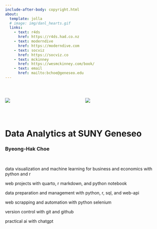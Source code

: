 ```yaml
---
include-after-body: copyright.html
about:
  template: jolla
  # image: img/danl_hearts.gif
  links:
    - text: r4ds 
      href: https://r4ds.had.co.nz
    - text: moderndive
      href: https://moderndive.com
    - text: socviz
      href: https://socviz.co
    - text: mckinney
      href: https://wesmckinney.com/book/
    - text: email
      href: mailto:bchoe@geneseo.edu
---
```



<br>

::: columns

::: column
![](img/danl_hearts.gif)
:::

::: column
![](img/econ_hearts.gif)

:::

:::

<br>

<!-- ````{=html} -->
<!-- <style>iframe{height: 800px; width: 800px}</style> -->
<!-- <iframe height="100%" width="100%" frameborder="no" -->
<!-- src="best-fitting.html"> -->
<!-- </iframe> -->
<!-- ```` -->

# Data Analytics at SUNY Geneseo
### Byeong-Hak Choe

<br>

data visualization and machine learning for business and economics with python and r
<br>

web projects with quarto, r markdown, and python notebook 
<br>

data preparation and management with python, r, sql, and web-api 
<br>

web scrapping and automation with python selenium
<br>

version control with git and github 
<br>

practical ai with chatgpt


<br><br>
<br><br>
<br><br>
